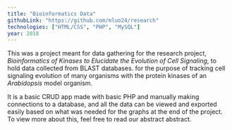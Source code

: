```yaml
---
title: "Bioinformatics Data"
githubLink: "https://github.com/mluo24/research"
technologies: ["HTML/CSS", "PHP", "MySQL"]
year: 2018
---
```


This was a project meant for data gathering for the research project, <em>Bioinformatics of Kinases to Elucidate the Evolution of Cell Signaling</em>, to hold data collected from BLAST databases.
for the purpose of tracking cell signaling evolution of many organisms with the protein kinases of an <em>Arabidopsis</em> model organism.

It is a basic CRUD app made with basic PHP and manually making connections to a database, and all the data can be viewed and exported easily based on what was needed for the graphs at the end of the project.
To view more about this, feel free to read our abstract <Link href="https://njrsf.org/cgi-bin/DisplayAbstract.pl?Project=BI.03&Yr=2018" target="_blank">abstract</Link>.